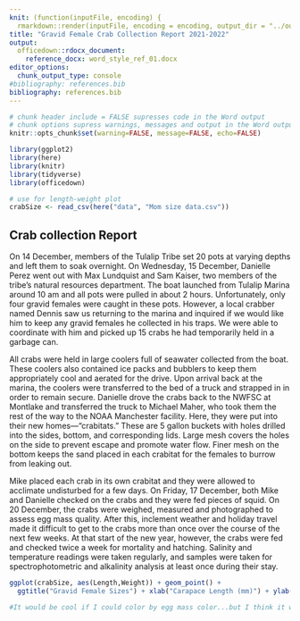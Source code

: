 ---
knit: (function(inputFile, encoding) {
  rmarkdown::render(inputFile, encoding = encoding, output_dir = "../output_word") })
title: "Gravid Female Crab Collection Report 2021-2022"
output:
  officedown::rdocx_document:
    reference_docx: word_style_ref_01.docx
editor_options:
  chunk_output_type: console
#bibliography: references.bib
bibliography: references.bib
---

```{r knitter_options, include = FALSE}
# chunk header include = FALSE supresses code in the Word output
# chunk options supress warnings, messages and output in the Word output
knitr::opts_chunk$set(warning=FALSE, message=FALSE, echo=FALSE)
```


```{r libraries}
library(ggplot2)
library(here)
library(knitr)
library(tidyverse)
library(officedown)
```


```{r source}
# use for length-weight plot
crabSize <- read_csv(here("data", "Mom size data.csv"))
```

## Crab collection Report

On 14 December, members of the Tulalip Tribe set 20 pots at varying depths and left them to soak overnight. On Wednesday, 15 December, Danielle Perez went out with Max Lundquist and Sam Kaiser, two members of the tribe’s natural resources department. The boat launched from Tulalip Marina around 10 am and all pots were pulled in about 2 hours. Unfortunately, only four gravid females were caught in these pots. However, a local crabber named Dennis saw us returning to the marina and inquired if we would like him to keep any gravid females he collected in his traps. We were able to coordinate with him and picked up 15 crabs he had temporarily held in a garbage can. 

All crabs were held in large coolers full of seawater collected from the boat. These coolers also contained ice packs and bubblers to keep them appropriately cool and aerated for the drive. Upon arrival back at the marina, the coolers were transferred to the bed of a truck and strapped in in order to remain secure. Danielle drove the crabs back to the NWFSC at Montlake and transferred the truck to Michael Maher, who took them the rest of the way to the NOAA Manchester facility. Here, they were put into their new homes—“crabitats.” These are 5 gallon buckets with holes drilled into the sides, bottom, and corresponding lids. Large mesh covers the holes on the side to prevent escape and promote water flow. Finer mesh on the bottom keeps the sand placed in each crabitat for the females to burrow from leaking out. 

Mike placed each crab in its own crabitat and they were allowed to acclimate undisturbed for a few days. On Friday, 17 December, both Mike and Danielle checked on the crabs and they were fed pieces of squid. On 20 December, the crabs were weighed, measured and photographed to assess egg mass quality. After this, inclement weather and holiday travel made it difficult to get to the crabs more than once over the course of the next few weeks. At that start of the new year, however, the crabs were fed and checked twice a week for mortality and hatching. Salinity and temperature readings were taken regularly, and samples were taken for spectrophotometric and alkalinity analysis at least once during their stay. 

```{r plot size data}
ggplot(crabSize, aes(Length,Weight)) + geom_point() +
  ggtitle("Gravid Female Sizes") + xlab("Carapace Length (mm)") + ylab("Weight (g)")

#It would be cool if I could color by egg mass color...but I think it would be very confusing if I can't make the legend colors match the egg mass colors. 
```

